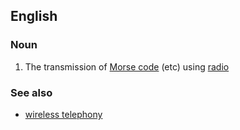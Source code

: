 ==English==

===Noun===
{{en-noun|sg=[[radio]] [[telegraphy]]|-}}

# The transmission of [[Morse code]] (etc) using [[radio]]

===See also===
*[[wireless telephony]]